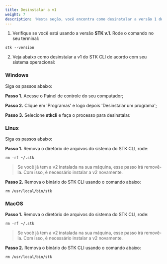 ```yaml
---
title: Desinstalar a v1
weight: 7
description: 'Nesta seção, você encontra como desinstalar a versão 1 do STK CLI.'
---
```




1. Verifique se você está usando a versão **STK v.1**. Rode o comando no seu terminal: 

```
stk --version
```

2. Veja abaixo como desinstalar a v1 do STK CLI de acordo com seu sistema operacional: 

### **Windows**

Siga os passos abaixo:

**Passo 1.** Acesse o Painel de controle do seu computador;

**Passo 2.** Clique em 'Programas' e logo depois 'Desinstalar um programa';

**Passo 3.** Selecione **stkcli** e faça o processo para desinstalar.


### **Linux**
Siga os passos abaixo:

**Passo 1.** Remova o diretório de arquivos do sistema do STK CLI, rode:

```
rm -rf ~/.stk
```
>  Se você já tem a v2 instalada na sua máquina, esse passo irá removê-la. Com isso, é necessário instalar a v2 novamente.

**Passo 2.** Remova o binário do STK CLI usando o comando abaixo:
```
rm /usr/local/bin/stk
```

### **MacOS**

**Passo 1.** Remova o diretório de arquivos do sistema do STK CLI, rode:  

```
rm -rf ~/.stk
```
> Se você já tem a v2 instalada na sua máquina, esse passo irá removê-la. Com isso, é necessário instalar a v2 novamente.

**Passo 2.** Remova o binário do STK CLI usando o comando abaixo:
```
rm /usr/local/bin/stk
```